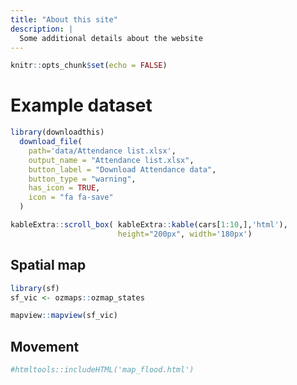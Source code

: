 ```yaml
---
title: "About this site"
description: |
  Some additional details about the website
---
```


```r
knitr::opts_chunk$set(echo = FALSE)
```



# Example dataset

```r
library(downloadthis)
  download_file(
    path='data/Attendance list.xlsx',
    output_name = "Attendance list.xlsx",
    button_label = "Download Attendance data",
    button_type = "warning",
    has_icon = TRUE,
    icon = "fa fa-save"
  )
```


```r

kableExtra::scroll_box( kableExtra::kable(cars[1:10,],'html'),
                        height="200px", width='180px')


```

## Spatial map

```r
library(sf)
sf_vic <- ozmaps::ozmap_states

mapview::mapview(sf_vic)

```



## Movement

```r

#htmltools::includeHTML('map_flood.html')

```

